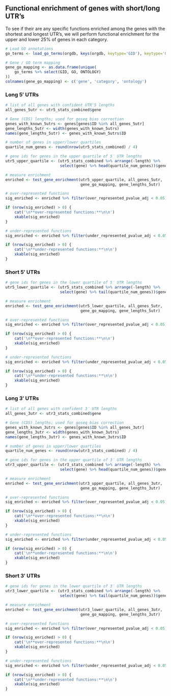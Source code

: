 ## Functional enrichment of genes with short/long UTR's

To see if their are any specific functions enriched among the genes with the
shortest and longest UTR's, we will perform functional enrichment for the upper
and lower 25% of genes in each category.

```r
# Load GO annotations
go_terms <- load_go_terms(orgdb, keys(orgdb, keytype='GID'), keytype='GID')

# Gene / GO term mapping
gene_go_mapping <- as.data.frame(unique(
    go_terms %>% select(GID, GO, ONTOLOGY)
))
colnames(gene_go_mapping) <- c('gene', 'category', 'ontology')
```

### Long 5′ UTRs

```r
# list of all genes with confident UTR'5 lengths
all_genes_5utr <- utr5_stats_combined$gene

# Gene (CDS) lengths; used for goseq bias correction
genes_with_known_5utrs <- genes[genes$ID %in% all_genes_5utr]
gene_lengths_5utr <- width(genes_with_known_5utrs)
names(gene_lengths_5utr) <- genes_with_known_5utrs$ID

# number of genes in upper/lower quartiles
quartile_num_genes <- round(nrow(utr5_stats_combined) / 4)

# gene ids for genes in the upper quartile of 5′ UTR lengths
utr5_upper_quartile <- (utr5_stats_combined %>% arrange(-length) %>% 
                        select(gene) %>% head(quartile_num_genes))$gene

# measure enrichment
enriched <- test_gene_enrichment(utr5_upper_quartile, all_genes_5utr,
                                 gene_go_mapping, gene_lengths_5utr)

# over-represented functions
sig_enriched <- enriched %>% filter(over_represented_pvalue_adj < 0.05)

if (nrow(sig_enriched) > 0) {
    cat('\n**over-represented functions:**\n\n')
    xkable(sig_enriched)
}

# under-represented functions
sig_enriched <- enriched %>% filter(under_represented_pvalue_adj < 0.05)

if (nrow(sig_enriched) > 0) {
    cat('\n**under-represented functions:**\n\n')
    xkable(sig_enriched)
}
```

### Short 5′ UTRs

```r
# gene ids for genes in the lower quartile of 5′ UTR lengths
utr5_lower_quartile <- (utr5_stats_combined %>% arrange(-length) %>% 
                        select(gene) %>% tail(quartile_num_genes))$gene

# measure enrichment
enriched <- test_gene_enrichment(utr5_lower_quartile, all_genes_5utr,
                                 gene_go_mapping, gene_lengths_5utr)

# over-represented functions
sig_enriched <- enriched %>% filter(over_represented_pvalue_adj < 0.05)

if (nrow(sig_enriched) > 0) {
    cat('\n**over-represented functions:**\n\n')
    xkable(sig_enriched)
}

# under-represented functions
sig_enriched <- enriched %>% filter(under_represented_pvalue_adj < 0.05)

if (nrow(sig_enriched) > 0) {
    cat('\n**under-represented functions:**\n\n')
    xkable(sig_enriched)
}
```

### Long 3′ UTRs

```r
# list of all genes with confident 3′ UTR lengths
all_genes_3utr <- utr3_stats_combined$gene

# Gene (CDS) lengths; used for goseq bias correction
genes_with_known_3utrs <- genes[genes$ID %in% all_genes_3utr]
gene_lengths_3utr <- width(genes_with_known_3utrs)
names(gene_lengths_3utr) <- genes_with_known_3utrs$ID

# number of genes in upper/lower quartiles
quartile_num_genes <- round(nrow(utr3_stats_combined) / 4)

# gene ids for genes in the upper quartile of 3′ UTR lengths
utr3_upper_quartile <- (utr3_stats_combined %>% arrange(-length) %>% 
                        select(gene) %>% head(quartile_num_genes))$gene

# measure enrichment
enriched <- test_gene_enrichment(utr3_upper_quartile, all_genes_3utr,
                                 gene_go_mapping, gene_lengths_3utr)

# over-represented functions
sig_enriched <- enriched %>% filter(over_represented_pvalue_adj < 0.05)

if (nrow(sig_enriched) > 0) {
    cat('\n**over-represented functions:**\n\n')
    xkable(sig_enriched)
}

# under-represented functions
sig_enriched <- enriched %>% filter(under_represented_pvalue_adj < 0.05)

if (nrow(sig_enriched) > 0) {
    cat('\n**under-represented functions:**\n\n')
    xkable(sig_enriched)
}
```

### Short 3′ UTRs

```r
# gene ids for genes in the lower quartile of 3′ UTR lengths
utr3_lower_quartile <- (utr3_stats_combined %>% arrange(-length) %>% 
                        select(gene) %>% tail(quartile_num_genes))$gene

# measure enrichment
enriched <- test_gene_enrichment(utr3_lower_quartile, all_genes_3utr,
                                 gene_go_mapping, gene_lengths_3utr)

# over-represented functions
sig_enriched <- enriched %>% filter(over_represented_pvalue_adj < 0.05)

if (nrow(sig_enriched) > 0) {
    cat('\n**over-represented functions:**\n\n')
    xkable(sig_enriched)
}

# under-represented functions
sig_enriched <- enriched %>% filter(under_represented_pvalue_adj < 0.05)

if (nrow(sig_enriched) > 0) {
    cat('\n**under-represented functions:**\n\n')
    xkable(sig_enriched)
}
```
